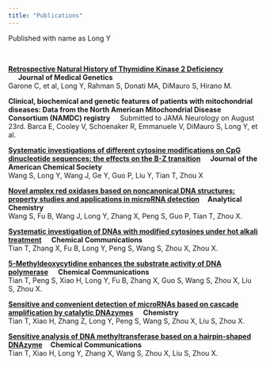 ```yaml
---
title: "Publications"
---
```


Published with name as Long Y

&nbsp;
&nbsp;
&nbsp;
&nbsp;
&nbsp;
&nbsp;


**[Retrospective Natural History of Thymidine Kinase 2 Deficiency](https://jmg.bmj.com/content/55/8/515.long) \ \ \ \ \ \ Journal of Medical Genetics  **  <br /> 
Garone C, et al, Long Y, Rahman S, Donati MA, DiMauro S, Hirano M.

**Clinical, biochemical and genetic features of patients with mitochondrial diseases: Data from the North American Mitochondrial Disease Consortium (NAMDC) registry**  \ \ \ \ Submitted to JAMA Neurology on August 23rd.
Barca E, Cooley V, Schoenaker R, Emmanuele V, DiMauro S, Long Y, et al.

**[Systematic investigations of different cytosine modifications on CpG dinucleotide sequences: the effects on the B-Z transition](https://pubs.acs.org/doi/abs/10.1021/ja4107012)\ \ \ \ \ \ Journal of the American Chemical Society **   <br />
Wang S, Long Y, Wang J, Ge Y, Guo P, Liu Y, Tian T, Zhou X

**[Novel amplex red oxidases based on noncanonical DNA structures: property studies and applications in microRNA detection](https://pubs.acs.org/doi/10.1021/ac402535a)  \ \ \ \ Analytical Chemistry **  <br /> 
Wang S, Fu B, Wang J, Long Y, Zhang X, Peng S, Guo P, Tian T, Zhou X. 

**[Systematic investigation of DNAs with modified cytosines under hot alkali treatment](https://pubs.rsc.org/en/Content/ArticleLanding/2013/CC/c3cc45423a#!divAbstract) \ \ \ \  Chemical Communications**     <br /> 
Tian T, Zhang X, Fu B, Long Y, Peng S, Wang S, Zhou X, Zhou X. 

**[5-Methyldeoxycytidine enhances the substrate activity of DNA polymerase](https://pubs.rsc.org/en/Content/ArticleLanding/2013/CC/c3cc44017f#!divAbstract)  \ \ \ \  Chemical Communications**    <br /> 
Tian T, Peng S, Xiao H, Long Y, Fu B, Zhang X, Guo S, Wang S, Zhou X, Liu S, Zhou X.

**[Sensitive and convenient detection of microRNAs based on cascade amplification by catalytic DNAzymes](https://onlinelibrary.wiley.com/doi/full/10.1002/chem.201203344)  \ \ \ \  Chemistry**      <br /> 
Tian T, Xiao H, Zhang Z, Long Y, Peng S, Wang S, Zhou X, Liu S, Zhou X.

**[Sensitive analysis of DNA methyltransferase based on a hairpin-shaped DNAzyme](https://pubs.rsc.org/en/Content/ArticleLanding/2012/CC/c2cc35648a#!divAbstract) \ \ \ \ Chemical Communications** <br />  Tian T, Xiao H, Long Y, Zhang X, Wang S, Zhou X, Liu S, Zhou X.
